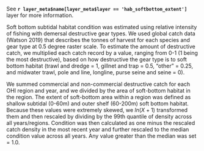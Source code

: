 See **`r layer_meta$name[layer_meta$layer == 'hab_softbottom_extent']`** layer for more information.

Soft bottom subtidal habitat condition was estimated using relative intensity of fishing with demersal destructive gear types. We used global catch data (Watson 2019) that describes the tonnes of harvest for each species and gear type at 0.5 degree raster scale.  To estimate the amount of destructive catch, we multiplied each catch record by a value, ranging from 0-1 (1 being the most destructive), based on how destructive the gear type is to soft bottom habitat (trawl and dredge = 1, gillnet and trap = 0.5, "other" = 0.25, and midwater trawl, pole and line, longline, purse seine and seine = 0).

We summed commercial and non-commercial destructive catch for each OHI region and year, and we divided by the area of soft-bottom habitat in the region. The extent of soft-bottom area within a region was defined as shallow subtidal (0-60m) and outer shelf (60-200m) soft bottom habitat. Because these values were extremely skewed, we $ln(X+1)$ transformed them and then rescaled by dividing by the 99th quantile of density across all years/regions. Condition was then calculated as one minus the rescaled catch density in the most recent year and further rescaled to the median condition value across all years. Any value greater than the median was set = 1.0. 
